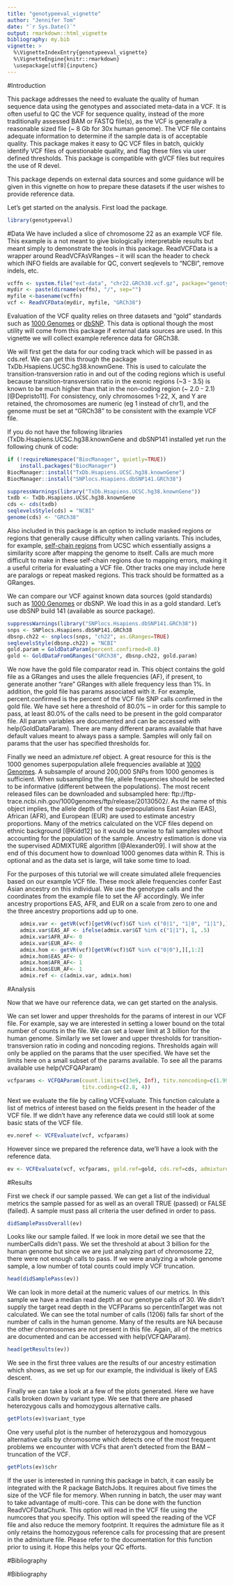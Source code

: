 ```yaml
---
title: "genotypeeval_vignette"
author: "Jennifer Tom"
date: "`r Sys.Date()`"
output: rmarkdown::html_vignette
bibliography: my.bib
vignette: >
  %\VignetteIndexEntry{genotypeeval_vignette}
  %\VignetteEngine{knitr::rmarkdown}
  \usepackage[utf8]{inputenc}
---
```


#Introduction

This package addresses the need to evaluate the quality of human sequence data using the genotypes and associated meta-data in a VCF.  It is often useful to QC the VCF for sequence quality, instead of the more traditionally assessed BAM or FASTQ file(s), as the VCF is generally a reasonable sized file (~ 8 Gb for 30x human genome).  The VCF file contains adequate information to determine if the sample data is of acceptable quality.  This package makes it easy to QC VCF files in batch, quickly identify VCF files of questionable quality, and flag these files via user defined thresholds.  This package is compatible with gVCF files but requires the use of R devel.   

This package depends on external data sources and some guidance will be given in this vignette on how to prepare these datasets if the user wishes to provide reference data.

Let's get started on the analysis.  First load the package.
```r
library(genotypeeval)
```

#Data
We have included a slice of chromosome 22 as an example VCF file.  This example is a not meant to give biologically interpretable results but meant simply to demonstrate the tools in this package.  ReadVCFData is a wrapper around ReadVCFAsVRanges -- it will scan the header to check which INFO fields are available for QC, convert seqlevels to "NCBI", remove indels, etc.   
```r
vcffn <- system.file("ext-data", "chr22.GRCh38.vcf.gz", package="genotypeeval")
mydir <- paste(dirname(vcffn), "/", sep="")
myfile <-basename(vcffn)
vcf <- ReadVCFData(mydir, myfile, "GRCh38")
```

Evaluation of the VCF quality relies on three datasets and "gold" standards such as [1000 Genomes](http://www.1000genomes.org/data) or [dbSNP](http://www.ncbi.nlm.nih.gov/SNP/).  This data is optional though the most utility will come from this package if external data sources are used.  In this vignette we will collect example reference data for GRCh38.

We will first get the data for our coding track which will be passed in as cds.ref.  We can get this through the package TxDb.Hsapiens.UCSC.hg38.knownGene.  This is used to calculate the transition-transversion ratio in and out of the coding regions which is useful because transition-transversion ratio in the exonic regions (~3 - 3.5) is known to be much higher than that in the non-coding region (~ 2.0 -  2.1) [@Depristo11].  For consistency, only chromosomes 1-22, X, and Y are retained, the chromosomes are numeric (eg 1 instead of chr1), and the genome must be set at "GRCh38" to be consistent with the example VCF file.

If you do not have the following libraries (TxDb.Hsapiens.UCSC.hg38.knownGene and dbSNP141 installed yet run the following chunk of code:
```r
if (!requireNamespace("BiocManager", quietly=TRUE))
    install.packages("BiocManager")
BiocManager::install("TxDb.Hsapiens.UCSC.hg38.knownGene")
BiocManager::install("SNPlocs.Hsapiens.dbSNP141.GRCh38")

```


```r
suppressWarnings(library("TxDb.Hsapiens.UCSC.hg38.knownGene"))
txdb <- TxDb.Hsapiens.UCSC.hg38.knownGene
cds <- cds(txdb)
seqlevelsStyle(cds) = "NCBI"
genome(cds) <- "GRCh38"
```

Also included in this package is an option to include masked regions or regions that generally cause difficulty when calling variants.  This includes, for example, [self-chain regions](https://genome.ucsc.edu/goldenPath/help/chain.html) from UCSC which essentially assigns a similarity score after mapping the genome to itself.  Calls are much more difficult to make in these self-chain regions due to mapping errors, making it a useful criteria for evaluating a VCF file.  Other tracks one may include here are paralogs or repeat masked regions.  This track should be formatted as a GRanges.

We can compare our VCF against known data sources (gold standards) such as [1000 Genomes](http://www.1000genomes.org/data) or dbSNP.  We load this in as a gold standard.  Let's use dbSNP build 141 (available as source package).

```r
suppressWarnings(library("SNPlocs.Hsapiens.dbSNP141.GRCh38"))
snps <- SNPlocs.Hsapiens.dbSNP141.GRCh38
dbsnp.ch22 <- snplocs(snps, "ch22", as.GRanges=TRUE)
seqlevelsStyle(dbsnp.ch22) = "NCBI"
gold.param = GoldDataParam(percent.confirmed=0.8)
gold <- GoldDataFromGRanges("GRCh38", dbsnp.ch22, gold.param)
```


We now have the gold file comparator read in.  This object contains the gold file as a GRanges and uses the allele frequencies (AF), if present, to generate another "rare" GRanges with allele frequency less than 1%.  In addition, the gold file has params associated with it.  For example, percent.confirmed is the percent of the VCF file SNP calls confirmed in the gold file.  We have set here a threshold of 80.0% -- in order for this sample to pass, at least 80.0% of the calls need to be present in the gold comparator file.  All param variables are documented and can be accessed with help(GoldDataParam).  There are many different params available that have default values meant to always pass a sample.  Samples will only fail on params that the user has specified thresholds for.  

Finally we need an admixture.ref object.  A great resource for this is the 1000 genomes superpopulation allele frequencies available at [1000 Genomes](http://www.1000genomes.org/data).  A subsample of around 200,000 SNPs from 1000 genomes is sufficient.  When subsampling the file, allele frequencies should be selected to be informative (different between the populations).  The most recent released files can be downloaded and subsampled here:  ftp://ftp-trace.ncbi.nih.gov/1000genomes/ftp/release/20130502/.  As the name of this object implies, the allele depth of the superpopulations East Asian (EAS), African (AFR), and European (EUR) are used to estimate ancestry proportions.  Many of the metrics calculated on the VCF files depend on ethnic background [@Kidd12] so it would be unwise to fail samples without accounting for the population of the sample.  Ancestry estimation is done via the supervised ADMIXTURE algorithm [@Alexander09].  I will show at the end of this document how to download 1000 genomes data within R.  This is optional and as the data set is large, will take some time to load.

For the purposes of this tutorial we will create simulated allele frequencies based on our example VCF file.  These mock allele frequencies confer East Asian ancestry on this individual.  We use the genotype calls and the coordinates from the example file to set the AF accordingly.  We infer ancestry proportions EAS, AFR, and EUR on a scale from zero to one and the three ancestry proportions add up to one.  

```r
    admix.var <- getVR(vcf)[getVR(vcf)$GT %in% c("0|1", "1|0", "1|1"),][,1:2]
    admix.var$EAS_AF <- ifelse(admix.var$GT %in% c("1|1"), 1, .5)
    admix.var$AFR_AF<- 0
    admix.var$EUR_AF<- 0
    admix.hom <- getVR(vcf)[getVR(vcf)$GT %in% c("0|0"),][,1:2]
    admix.hom$EAS_AF<- 0
    admix.hom$AFR_AF<- 1
    admix.hom$EUR_AF<- 1
    admix.ref <- c(admix.var, admix.hom)
```


#Analysis

Now that we have our reference data, we can get started on the analysis. 

We can set lower and upper thresholds for the params of interest in our VCF file.  For example, say we are interested in setting a lower bound on the total number of counts in the file.  We can set a lower limit at 3 billion for the human genome.  Similarly we set lower and upper thresholds for transition-transversion ratio in coding and noncoding regions.  Thresholds again will only be applied on the params that the user specified.  We have set the limits here on a small subset of the params available.  To see all the params available use help(VCFQAParam)

```r
vcfparams <- VCFQAParam(count.limits=c(3e9, Inf), titv.noncoding=c(1.99, 4),
                        titv.coding=c(2.8, 4))
```

Next we evaluate the file by calling VCFEvaluate.  This function calculate a list of metrics of interest based on the fields present in the header of the VCF file.  If we didn't have any reference data we could still look at some basic stats of the VCF file.

```r
ev.noref <- VCFEvaluate(vcf, vcfparams)
```

However since we prepared the reference data, we'll have a look with the reference data.
```r
ev <- VCFEvaluate(vcf, vcfparams, gold.ref=gold, cds.ref=cds, admixture.ref = admix.ref)
```

#Results

First we check if our sample passed.  We can get a list of the individual metrics the sample passed for as well as an overall TRUE (passed) or FALSE (failed).  A sample must pass all criteria the user defined in order to pass.
```r
didSamplePassOverall(ev)
```
Looks like our sample failed.  If we look in more detail we see that the numberCalls didn't pass.  We set the threshold at about 3 billion for the human genome but since we are just analyzing part of chromosome 22, there were not enough calls to pass.  If we were analyzing a whole genome sample, a low number of total counts could imply VCF truncation.
```r
head(didSamplePass(ev))
```

We can look in more detail at the numeric values of our metrics.  In this sample we have a median read depth at our genotype calls of 30.  We didn't supply the target read depth in the VCFParams so percentInTarget was not calculated.  We can see the total number of calls (1206) falls far short of the number of calls in the human genome.  Many of the results are NA because the other chromosomes are not present in this file.  Again, all of the metrics are documented and can be accessed with help(VCFQAParam).
```r
head(getResults(ev))
```

We see in the first three values are the results of our ancestry estimation which shows, as we set up for our example, the individual is likely of EAS descent.

Finally we can take a look at a few of the plots generated.  Here we have calls broken down by variant type.  We  see that there are phased heterozygous calls and homozygous alternative calls.
```r
getPlots(ev)$variant_type
```

One very useful plot is the number of heterozygous and homozygous alternative calls by chromosome which detects one of the most frequent problems we encounter with VCFs that aren't detected from the BAM -- truncation of the VCF.
```r
getPlots(ev)$chr
```

If the user is interested in running this package in batch, it can easily be integrated with the R package BatchJobs.  It requires about five times the size of the VCF file for memory.  When running in batch, the user may want to take advantage of multi-core.  This can be done with the function ReadVCFDataChunk.  This option will read in the VCF file using the numcores that you specify.  This option will speed the reading of the VCF file and also reduce the memory footprint.  It requires the admixture file as it only retains the homozygous reference calls for processing that are present in the admixture file.  Please refer to the documentation for this function prior to using it.  Hope this helps your QC efforts.



#Bibliography


#Bibliography
